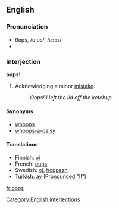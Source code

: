 {{see|OOPS}}
==English==
===Pronunciation===
*o͞ops, /uːps/, /<tt>u:ps</tt>/
*{{audio|en-us-oops.ogg|Audio (US)}}

===Interjection===
'''oops!'''

# Acknowledging a minor [[mistake]].
#:''Oops!  I left the lid off the ketchup.''

====Synonyms====
*[[whoops]]
*[[whoops-a-daisy]]

====Translations====
*Finnish: [[oi]]
*French: [[oups]]
*Swedish: [[oj]], [[hoppsan]]
*Turkish: [[ay (Pronounced "I!")]]

[[Category:English interjections]]

[[fr:oops]]